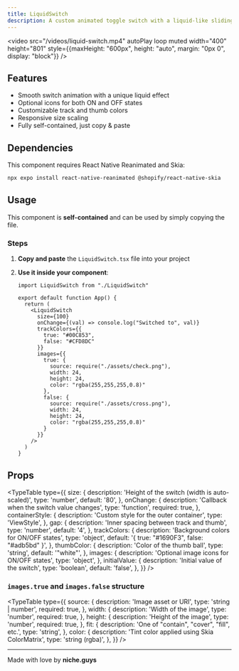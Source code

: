 ```yaml
---
title: LiquidSwitch
description: A custom animated toggle switch with a liquid-like sliding effect and optional icon support
---
```


<video src="/videos/liquid-switch.mp4" autoPlay loop muted width="400" height="801" style={{maxHeight: "600px", height: "auto", margin: "0px 0", display: "block"}} />

## Features

- Smooth switch animation with a unique liquid effect  
- Optional icons for both ON and OFF states  
- Customizable track and thumb colors  
- Responsive size scaling  
- Fully self-contained, just copy & paste  

## Dependencies

This component requires React Native Reanimated and Skia:

```bash npm2yarn
npx expo install react-native-reanimated @shopify/react-native-skia
```

## Usage

This component is **self-contained** and can be used by simply copying the file.

### Steps

1. **Copy and paste** the `LiquidSwitch.tsx` file into your project  
2. **Use it inside your component**:

   ```tsx
   import LiquidSwitch from "./LiquidSwitch"

   export default function App() {
     return (
       <LiquidSwitch
         size={100}
         onChange={(val) => console.log("Switched to", val)}
         trackColors={{
           true: "#00C853",
           false: "#CFD8DC"
         }}
         images={{
           true: {
             source: require("./assets/check.png"),
             width: 24,
             height: 24,
             color: "rgba(255,255,255,0.8)"
           },
           false: {
             source: require("./assets/cross.png"),
             width: 24,
             height: 24,
             color: "rgba(255,255,255,0.8)"
           }
         }}
       />
     )
   }
   ```

## Props


<TypeTable
  type={{
    size: {
      description: 'Height of the switch (width is auto-scaled)',
      type: 'number',
      default: '80',
    },
    onChange: {
      description: 'Callback when the switch value changes',
      type: 'function',
      required: true,
    },
    containerStyle: {
      description: 'Custom style for the outer container',
      type: 'ViewStyle',
    },
    gap: {
      description: 'Inner spacing between track and thumb',
      type: 'number',
      default: '4',
    },
    trackColors: {
      description: 'Background colors for ON/OFF states',
      type: 'object',
      default: '{ true: "#1690F3", false: "#adb5bd" }',
    },
    thumbColor: {
      description: 'Color of the thumb ball',
      type: 'string',
      default: '"white"',
    },
    images: {
      description: 'Optional image icons for ON/OFF states',
      type: 'object',
    },
    initialValue: {
      description: 'Initial value of the switch',
      type: 'boolean',
      default: 'false',
    },
  }}
/>

### `images.true` and `images.false` structure

<TypeTable
  type={{
    source: {
      description: 'Image asset or URI',
      type: 'string | number',
      required: true,
    },
    width: {
      description: 'Width of the image',
      type: 'number',
      required: true,
    },
    height: {
      description: 'Height of the image',
      type: 'number',
      required: true,
    },
    fit: {
      description: 'One of "contain", "cover", "fill", etc.',
      type: 'string',
    },
    color: {
      description: 'Tint color applied using Skia ColorMatrix',
      type: 'string (rgba)',
    },
  }}
/>

---

Made with love by **niche.guys**